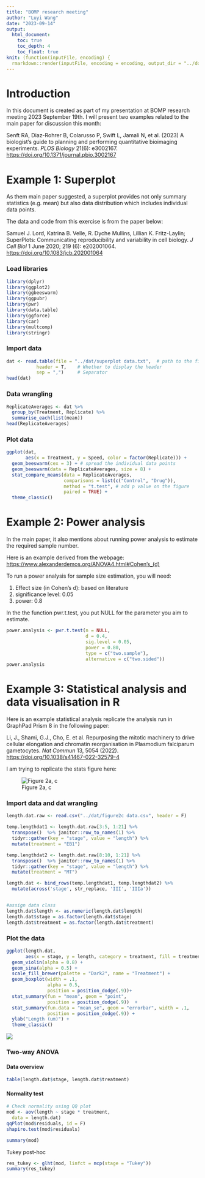 ```yaml
---
title: "BOMP research meeting"
author: "Luyi Wang"
date: "2023-09-14"
output: 
  html_document:
    toc: true
    toc_depth: 4
    toc_float: true
knit: (function(inputFile, encoding) {
  rmarkdown::render(inputFile, encoding = encoding, output_dir = "../docs") })
---
```


# Introduction

In this document is created as part of my presentation at BOMP research meeting 2023 September 19th. I will present two examples related to the main paper for discussion this month:

Senft RA, Diaz-Rohrer B, Colarusso P, Swift L, Jamali N, et al. (2023) A biologist's guide to planning and performing quantitative bioimaging experiments. *PLOS Biology* 21(6): e3002167. <https://doi.org/10.1371/journal.pbio.3002167>

# Example 1: Superplot

As them main paper suggested, a superplot provides not only summary statistics (e.g. mean) but also data distribution which includes individual data points.

The data and code from this exercise is from the paper below:

Samuel J. Lord, Katrina B. Velle, R. Dyche Mullins, Lillian K. Fritz-Laylin; SuperPlots: Communicating reproducibility and variability in cell biology. *J Cell Biol* 1 June 2020; 219 (6): e202001064. <https://doi.org/10.1083/jcb.202001064>

### Load libraries

```r
library(dplyr)
library(ggplot2)
library(ggbeeswarm)
library(ggpubr)
library(pwr)
library(data.table)
library(ggforce)
library(car)
library(multcomp)
library(stringr) 
```

### Import data

```r
dat <- read.table(file = "../dat/superplot data.txt",  # path to the file
           header = T,    # Whether to display the header
           sep = ",")     # Separator
head(dat)
```

### Data wrangling

```r
ReplicateAverages <- dat %>% 
  group_by(Treatment, Replicate) %>% 
  summarise_each(list(mean))
head(ReplicateAverages)
```

### Plot data

```r
ggplot(dat, 
       aes(x = Treatment, y = Speed, color = factor(Replicate))) + 
  geom_beeswarm(cex = 3) + # spread the individual data points
  geom_beeswarm(data = ReplicateAverages, size = 8) + 
  stat_compare_means(data = ReplicateAverages, 
                     comparisons = list(c("Control", "Drug")), 
                     method = "t.test", # add p value on the figure
                     paired = TRUE) +
  theme_classic()
```

# Example 2: Power analysis

In the main paper, it also mentions about running power analysis to estimate the required sample number.

Here is an example derived from the webpage: [https://www.alexanderdemos.org/ANOVA4.html#Cohen's\_(d)](https://www.alexanderdemos.org/ANOVA4.html#Cohen’s_(d)){.uri}

To run a power analysis for sample size estimation, you will need:

1.  Effect size (in Cohen's d): based on literature
2.  significance level: 0.05
3.  power: 0.8

In the the function pwr.t.test, you put NULL for the parameter you aim to estimate.

```r
power.analysis <- pwr.t.test(n = NULL, 
                             d = 0.4, 
                             sig.level = 0.05,
                             power = 0.80, 
                             type = c("two.sample"), 
                             alternative = c("two.sided"))
power.analysis
```

# Example 3: Statistical analysis and data visualisation in R

Here is an example statistical analysis replicate the analysis run in GraphPad Prism 8 in the following paper:

Li, J., Shami, G.J., Cho, E. et al. Repurposing the mitotic machinery to drive cellular elongation and chromatin reorganisation in Plasmodium falciparum gametocytes. *Nat Commun* 13, 5054 (2022). <https://doi.org/10.1038/s41467-022-32579-4>

I am trying to replicate the stats figure here:

![Figure 2a, c](../docs/example stats figure.png)

### Import data and dat wrangling

```r
length.dat.raw <- read.csv("../dat/figure2c data.csv", header = F)

temp.lengthdat1 <- length.dat.raw[3:5, 1:21] %>% 
  transpose()  %>% janitor::row_to_names(1) %>% 
  tidyr::gather(key = "stage", value = "length") %>% 
  mutate(treatment = "EB1")

temp.lengthdat2 <- length.dat.raw[8:10, 1:21] %>% 
  transpose()  %>% janitor::row_to_names(1) %>% 
  tidyr::gather(key = "stage", value = "length") %>% 
  mutate(treatment = "MT")

length.dat <- bind_rows(temp.lengthdat1, temp.lengthdat2) %>% 
  mutate(across('stage', str_replace, 'III', 'IIIa'))


#assign data class
length.dat$length <- as.numeric(length.dat$length)
length.dat$stage = as.factor(length.dat$stage)
length.dat$treatment = as.factor(length.dat$treatment)
```

### Plot the data

```r
ggplot(length.dat,
       aes(x = stage, y = length, category = treatment, fill = treatment)) +
  geom_violin(alpha = 0.8) +
  geom_sina(alpha = 0.5) +
  scale_fill_brewer(palette = "Dark2", name = "Treatment") +
  geom_boxplot(width = .1, 
               alpha = 0.5, 
               position = position_dodge(.9))+
  stat_summary(fun = "mean", geom = "point",
               position = position_dodge(.9))  +
  stat_summary(fun.data = "mean_se", geom = "errorbar", width = .1,
               position = position_dodge(.9)) +
  ylab("Length (um)") +
  theme_classic()
```
![](../docs/inset.png)

### Two-way ANOVA

#### Data overview

```r
table(length.dat$stage, length.dat$treatment)
```

#### Normality test

```r
# Check normality using QQ plot
mod <- aov(length ~ stage * treatment,
  data = length.dat)
qqPlot(mod$residuals, id = F)
shapiro.test(mod$residuals)
```

```r
summary(mod)
```

Tukey post-hoc

```r
res_tukey <- glht(mod, linfct = mcp(stage = "Tukey"))
summary(res_tukey)
```
